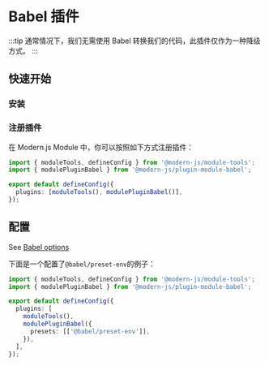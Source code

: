 # Babel 插件

:::tip
通常情况下，我们无需使用 Babel 转换我们的代码，此插件仅作为一种降级方式。
:::

## 快速开始

### 安装


<PackageManagerTabs command="add @modern-js/plugin-module-babel -D" />

### 注册插件

在 Modern.js Module 中，你可以按照如下方式注册插件：

```ts
import { moduleTools, defineConfig } from '@modern-js/module-tools';
import { modulePluginBabel } from '@modern-js/plugin-module-babel';

export default defineConfig({
  plugins: [moduleTools(), modulePluginBabel()],
});
```

## 配置

See [Babel options](https://babeljs.io/docs/options)

下面是一个配置了`@babel/preset-env`的例子：

```ts
import { moduleTools, defineConfig } from '@modern-js/module-tools';
import { modulePluginBabel } from '@modern-js/plugin-module-babel';

export default defineConfig({
  plugins: [
    moduleTools(),
    modulePluginBabel({
      presets: [['@babel/preset-env']],
    }),
  ],
});
```
